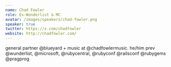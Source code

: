 ```yaml
---
name: Chad Fowler
role: Ex-Wunderlist & MC
avatar: /images/speakers/chad-fowler.png
speaker: true
twitter: https://x.com/chadfowler
website: http://chadfowler.com/
---
```


general partner @blueyard + music at @chadfowlermusic. he/him prev @wunderlist, @microsoft, @rubycentral, @rubyconf @railsconf @rubygems @pragprog
